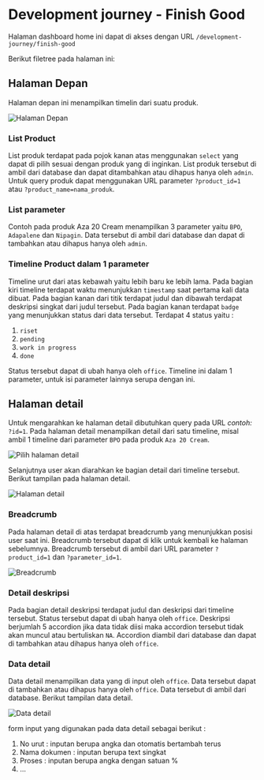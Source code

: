 # Development journey - Finish Good

Halaman dashboard home ini dapat di akses dengan URL `/development-journey/finish-good`

Berikut filetree pada halaman ini:


<FileTree>
  <FileTree.Folder name="resource" defaultOpen>
    <FileTree.Folder name="views" defaultOpen>
      <FileTree.Folder name="pages" defaultOpen>
        <FileTree.Folder name="development-journey" defaultOpen>
          <FileTree.Folder name="finish-good" defaultOpen>
            <FileTree.File name="index.blade.php" />
            <FileTree.File name="detail.blade.php" />
          </FileTree.Folder>
        </FileTree.Folder>
      </FileTree.Folder>
    </FileTree.Folder>
  </FileTree.Folder>
</FileTree>

## Halaman Depan

Halaman depan ini menampilkan timelin dari suatu produk.

![Halaman Depan](/front-view/development-journey/finish-good-1.png)

### List Product

List produk terdapat pada pojok kanan atas menggunakan `select` yang dapat di pilih sesuai dengan produk yang di inginkan. List produk tersebut di ambil dari database dan dapat ditambahkan atau dihapus hanya oleh `admin`. Untuk query produk dapat menggunakan URL parameter `?product_id=1` atau `?product_name=nama_produk`.

### List parameter

Contoh pada produk Aza 20 Cream menampilkan 3 parameter yaitu `BPO`, `Adapalene` dan `Nipagin`. Data tersebut di ambil dari database dan dapat di tambahkan atau dihapus hanya oleh `admin`.

### Timeline Product dalam 1 parameter

Timeline urut dari atas kebawah yaitu lebih baru ke lebih lama. Pada bagian kiri timeline terdapat waktu menunjukkan `timestamp` saat pertama kali data dibuat. Pada bagian kanan dari titik terdapat judul dan dibawah terdapat deskripsi singkat dari judul tersebut. Pada bagian kanan terdapat `badge` yang menunjukkan status dari data tersebut. Terdapat 4 status yaitu :

1. `riset`
2. `pending`
3. `work in progress`
4. `done`

Status tersebut dapat di ubah hanya oleh `office`. Timeline ini dalam 1 parameter, untuk isi parameter lainnya serupa dengan ini.

## Halaman detail

Untuk mengarahkan ke halaman detail dibutuhkan query pada URL _contoh:_ `?id=1`. Pada halaman detail menampilkan detail dari satu timeline, misal ambil 1 timeline dari parameter `BPO` pada produk `Aza 20 Cream`.

![Pilih halaman detail](/front-view/development-journey/finish-good-detail-2.png)

Selanjutnya user akan diarahkan ke bagian detail dari timeline tersebut. Berikut tampilan pada halaman detail.

![Halaman detail](/front-view/development-journey/finish-good-detail-1.png)

### Breadcrumb

Pada halaman detail di atas terdapat breadcrumb yang menunjukkan posisi user saat ini. Breadcrumb tersebut dapat di klik untuk kembali ke halaman sebelumnya. Breadcrumb tersebut di ambil dari URL parameter `?product_id=1` dan `?parameter_id=1`.

![Breadcrumb](/front-view/development-journey/finish-good-detail-3.png)

### Detail deskripsi

Pada bagian detail deskripsi terdapat judul dan deskripsi dari timeline tersebut. Status tersebut dapat di ubah hanya oleh `office`. Deskripsi berjumlah 5 accordion jika data tidak diisi maka accordion tersebut tidak akan muncul atau bertuliskan `NA`. Accordion diambil dari database dan dapat di tambahkan atau dihapus hanya oleh `office`.

### Data detail

Data detail menampilkan data yang di input oleh `office`. Data tersebut dapat di tambahkan atau dihapus hanya oleh `office`. Data tersebut di ambil dari database.
Berikut tampilan data detail.

![Data detail](/front-view/development-journey/finish-good-detail-4.png)

form input yang digunakan pada data detail sebagai berikut :

1. No urut : inputan berupa angka dan otomatis bertambah terus
2. Nama dokumen : inputan berupa text singkat
3. Proses : inputan berupa angka dengan satuan %
4. ...
